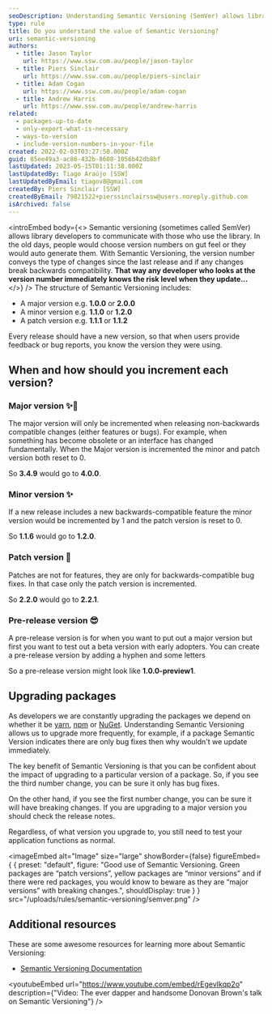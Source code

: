 ```yaml
---
seoDescription: Understanding Semantic Versioning (SemVer) allows library developers to effectively communicate with users, conveying the type of changes made since the last release and whether they break backwards compatibility.
type: rule
title: Do you understand the value of Semantic Versioning?
uri: semantic-versioning
authors:
  - title: Jason Taylor
    url: https://www.ssw.com.au/people/jason-taylor
  - title: Piers Sinclair
    url: https://www.ssw.com.au/people/piers-sinclair
  - title: Adam Cogan
    url: https://www.ssw.com.au/people/adam-cogan
  - title: Andrew Harris
    url: https://www.ssw.com.au/people/andrew-harris
related:
  - packages-up-to-date
  - only-export-what-is-necessary
  - ways-to-version
  - include-version-numbers-in-your-file
created: 2022-02-03T03:27:50.000Z
guid: 85ee49a3-ac86-432b-8608-1056b42db8bf
lastUpdated: 2023-05-15T01:11:38.000Z
lastUpdatedBy: Tiago Araújo [SSW]
lastUpdatedByEmail: tiagov8@gmail.com
createdBy: Piers Sinclair [SSW]
createdByEmail: 79821522+pierssinclairssw@users.noreply.github.com
isArchived: false
---
```


<introEmbed
  body={<>
Semantic versioning (sometimes called SemVer) allows library developers to communicate with those who use the library. In the old days, people would choose version numbers on gut feel or they would auto generate them. With Semantic Versioning, the version number conveys the type of changes since the last release and if any changes break backwards compatibility. **That way any developer who looks at the version number immediately knows the risk level when they update...**
  </>}
/>
The structure of Semantic Versioning includes:

- A major version e.g. **1.0.0** or **2.0.0**
- A minor version e.g. **1.1.0** or **1.2.0**
- A patch version e.g. **1.1.1** or **1.1.2**

Every release should have a new version, so that when users provide feedback or bug reports, you know the version they were using.

## When and how should you increment each version?

### Major version ✨🐛

The major version will only be incremented when releasing non-backwards compatible changes (either features or bugs). For example, when something has become obsolete or an interface has changed fundamentally. When the Major version is incremented the minor and patch version both reset to 0.

So **3.4.9** would go to **4.0.0**.

### Minor version ✨

If a new release includes a new backwards-compatible feature the minor version would be incremented by 1 and the patch version is reset to 0.

So **1.1.6** would go to **1.2.0**.

### Patch version 🐛

Patches are not for features, they are only for backwards-compatible bug fixes. In that case only the patch version is incremented.

So **2.2.0** would go to **2.2.1**.

### Pre-release version 😎

A pre-release version is for when you want to put out a major version but first you want to test out a beta version with early adopters. You can create a pre-release version by adding a hyphen and some letters

So a pre-release version might look like **1.0.0-preview1**.

## Upgrading packages

As developers we are constantly upgrading the packages we depend on whether it be [yarn](https://yarnpkg.com/), [npm](https://www.npmjs.com/) or [NuGet](https://www.nuget.org/). Understanding Semantic Versioning allows us to upgrade more frequently, for example, if a package Semantic Version indicates there are only bug fixes then why wouldn't we update immediately.

The key benefit of Semantic Versioning is that you can be confident about the impact of upgrading to a particular version of a package. So, if you see the third number change, you can be sure it only has bug fixes.

On the other hand, if you see the first number change, you can be sure it will have breaking changes. If you are upgrading to a major version you should check the release notes.

Regardless, of what version you upgrade to, you still need to test your application functions as normal.


<imageEmbed
  alt="Image"
  size="large"
  showBorder={false}
  figureEmbed={ {
    preset: "default",
    figure: "Good use of Semantic Versioning. Green packages are “patch versions”,  yellow packages are “minor versions” and if there were red packages, you would know to beware as they are “major versions” with breaking changes.",
    shouldDisplay: true
  } }
  src="/uploads/rules/semantic-versioning/semver.png"
/>


## Additional resources

These are some awesome resources for learning more about Semantic Versioning:

- [Semantic Versioning Documentation](https://semver.org)


<youtubeEmbed url="https://www.youtube.com/embed/rEgevIkqp2o" description={"Video: The ever dapper and handsome Donovan Brown's talk on Semantic Versioning"} />
